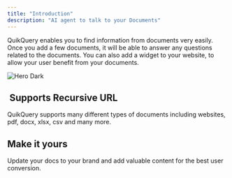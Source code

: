 ```yaml
---
title: "Introduction"
description: "AI agent to talk to your Documents"
---
```


QuikQuery enables you to find information from documents very easily. Once you add a few documents, it will be able to answer any questions related to the documents. You can also add a widget to your website, to allow your user benefit from your documents.

<img alt="Hero Dark" classname="hidden dark:block" src="Screenshot_20241122_045508.png" />

##  Supports Recursive URL

QuikQuery supports many different types of documents including websites, pdf, docx, xlsx, csv and many more.

## Make it yours

Update your docs to your brand and add valuable content for the best user conversion.